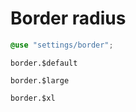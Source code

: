 
<Meta title="Styles/Radius" />

# Border radius

```scss
@use "settings/border";
```

`border.$default`

<div className="radius radius--default"></div>

`border.$large`

<div className="radius radius--large"></div>

`border.$xl`

<div className="radius radius--xl"></div>
